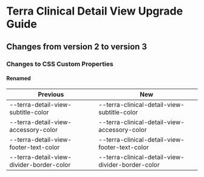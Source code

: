 
<Badge />

# Terra Clinical Detail View Upgrade Guide
## Changes from version 2 to version 3
### Changes to CSS Custom Properties

#### Renamed
| Previous | New |
|-|-|
| --terra-detail-view-subtitle-color | --terra-clinical-detail-view-subtitle-color |
| --terra-detail-view-accessory-color | --terra-clinical-detail-view-accessory-color |
| --terra-detail-view-footer-text-color | --terra-clinical-detail-view-footer-text-color |
| --terra-detail-view-divider-border-color | --terra-clinical-detail-view-divider-border-color |
